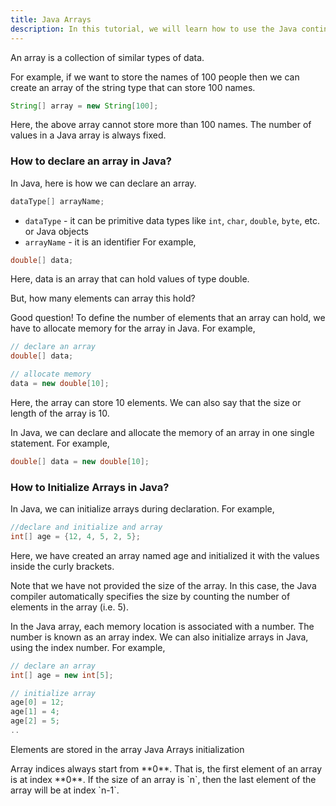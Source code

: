 ```yaml
---
title: Java Arrays
description: In this tutorial, we will learn how to use the Java continue statement to skip the current iteration of a loop.
---
```


An array is a collection of similar types of data.

For example, if we want to store the names of 100 people then we can create an array of the string type that can store 100 names.

```java
String[] array = new String[100];
```

Here, the above array cannot store more than 100 names. The number of values in a Java array is always fixed.

### How to declare an array in Java?

In Java, here is how we can declare an array.

```java
dataType[] arrayName;
```

- `dataType` - it can be primitive data types like `int`, `char`, `double`, `byte`, etc. or Java objects
- `arrayName` - it is an identifier
  For example,

```java
double[] data;
```

Here, data is an array that can hold values of type double.

But, how many elements can array this hold?

Good question! To define the number of elements that an array can hold, we have to allocate memory for the array in Java. For example,

```java
// declare an array
double[] data;

// allocate memory
data = new double[10];
```

Here, the array can store 10 elements. We can also say that the size or length of the array is 10.

In Java, we can declare and allocate the memory of an array in one single statement. For example,

```java
double[] data = new double[10];
```

### How to Initialize Arrays in Java?

In Java, we can initialize arrays during declaration. For example,

```java
//declare and initialize and array
int[] age = {12, 4, 5, 2, 5};
```

Here, we have created an array named age and initialized it with the values inside the curly brackets.

Note that we have not provided the size of the array. In this case, the Java compiler automatically specifies the size by counting the number of elements in the array (i.e. 5).

In the Java array, each memory location is associated with a number. The number is known as an array index. We can also initialize arrays in Java, using the index number. For example,

```java
// declare an array
int[] age = new int[5];

// initialize array
age[0] = 12;
age[1] = 4;
age[2] = 5;
..
```

Elements are stored in the array Java Arrays initialization

<Callout title="Note">
  Array indices always start from **0**. That is, the first element of an array
  is at index **0**. If the size of an array is `n`, then the last element of
  the array will be at index `n-1`.
</Callout>
